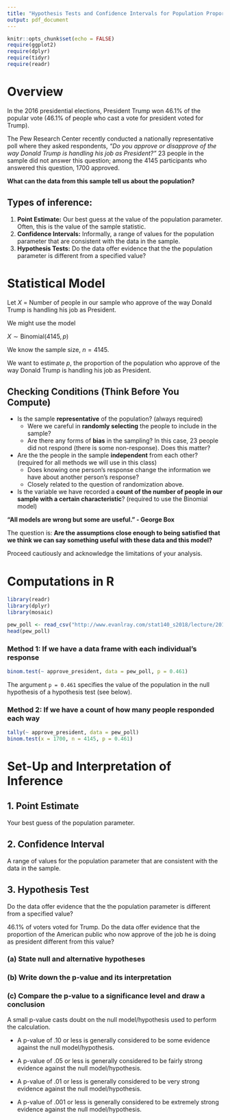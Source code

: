 ```yaml
---
title: "Hypothesis Tests and Confidence Intervals for Population Proportions"
output: pdf_document
---
```


```r
knitr::opts_chunk$set(echo = FALSE)
require(ggplot2)
require(dplyr)
require(tidyr)
require(readr)
```

# Overview

In the 2016 presidential elections, President Trump won 46.1% of the popular vote (46.1% of people who cast a vote for president voted for Trump).

The Pew Research Center recently conducted a nationally representative poll where they asked respondents, *"Do you approve or disapprove of the way Donald Trump is handling his job as President?"*  23 people in the sample did not answer this question; among the 4145 participants who answered this question, 1700 approved.

**What can the data from this sample tell us about the population?**

\includegraphics{pop-sample.png}

## Types of inference:

1. **Point Estimate:** Our best guess at the value of the population parameter.  Often, this is the value of the sample statistic.
2. **Confidence Intervals:** Informally, a range of values for the population parameter that are consistent with the data in the sample.
3. **Hypothesis Tests:** Do the data offer evidence that the the population parameter is different from a specified value?

\newpage

# Statistical Model

Let $X$ = Number of people in our sample who approve of the way Donald Trump is handling his job as President.

We might use the model

$X \sim \text{Binomial}(4145, p)$

We know the sample size, $n = 4145$.

We want to estimate $p$, the proportion of the population who approve of the way Donald Trump is handling his job as President.

## Checking Conditions (Think Before You Compute)

 * Is the sample **representative** of the population? (always required)
    * Were we careful in **randomly selecting** the people to include in the sample?
    * Are there any forms of **bias** in the sampling?  In this case, 23 people did not respond (there is some non-response).  Does this matter?
 * Are the the people in the sample **independent** from each other? (required for all methods we will use in this class)
    * Does knowing one person's response change the information we have about another person's response?
    * Closely related to the question of randomization above.
 * Is the variable we have recorded a **count of the number of people in our sample with a certain characteristic**?  (required to use the Binomial model)

**"All models are wrong but some are useful." - George Box**

The question is: **Are the assumptions close enough to being satisfied that we think we can say something useful with these data and this model?**

Proceed cautiously and acknowledge the limitations of your analysis.

# Computations in R

```r
library(readr)
library(dplyr)
library(mosaic)

pew_poll <- read_csv("http://www.evanlray.com/stat140_s2018/lecture/20180308_p_htest/pew_poll.csv")
head(pew_poll)
```

### Method 1: If we have a data frame with each individual's response

```r
binom.test(~ approve_president, data = pew_poll, p = 0.461)
```

The argument `p = 0.461` specifies the value of the population in the null hypothesis of a hypothesis test (see below).

### Method 2: If we have a count of how many people responded each way

```r
tally(~ approve_president, data = pew_poll)
binom.test(x = 1700, n = 4145, p = 0.461)
```

# Set-Up and Interpretation of Inference

## 1. Point Estimate

Your best guess of the population parameter.

\vspace{3cm}

## 2. Confidence Interval

A range of values for the population parameter that are consistent with the data in the sample.

\vspace{3cm}

## 3. Hypothesis Test

Do the data offer evidence that the the population parameter is different from a specified value?

46.1% of voters voted for Trump.  Do the data offer evidence that the proportion of the American public who now approve of the job he is doing as president different from this value?

### (a) State null and alternative hypotheses

\vspace{2cm}

### (b) Write down the p-value and its interpretation

\vspace{2cm}

### (c) Compare the p-value to a significance level and draw a conclusion

A small p-value casts doubt on the null model/hypothesis used to perform the calculation.

* A p-value of .10 or less is generally considered to be some evidence against the
null model/hypothesis.

\vspace{0.5cm}

* A p-value of .05 or less is generally considered to be fairly strong evidence
against the null model/hypothesis.

\vspace{0.5cm}

* A p-value of .01 or less is generally considered to be very strong evidence against
the null model/hypothesis.

\vspace{0.5cm}

* A p-value of .001 or less is generally considered to be extremely strong evidence
against the null model/hypothesis.




